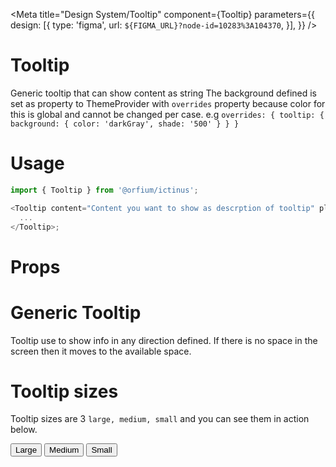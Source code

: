 
<Meta
    title="Design System/Tooltip"
    component={Tooltip}
    parameters={{
            design: [{
                type: 'figma',
                url: `${FIGMA_URL}?node-id=10283%3A104370`,
            }],
        }} />

# Tooltip

Generic tooltip that can show content as string
The background defined is set as property to ThemeProvider with ```overrides``` property because color for this is global and cannot be changed per case.
e.g ```overrides: { tooltip: { background: { color: 'darkGray', shade: '500' } } }```


# Usage

```js
import { Tooltip } from '@orfium/ictinus';

<Tooltip content="Content you want to show as descrption of tooltip" placement={'right'}>
  ...
</Tooltip>;
```

# Props

<Props of={Tooltip} />

# Generic Tooltip

Tooltip use to show info in any direction defined. If there is no space in the screen then it moves to the available space.

<Preview>
  <Story name="Generic Tooltip" parameters={{ decorators: [withKnobs] }}>
    <TooltipShowcase content={text('content', 'By hovering here you can see useful info')}/>
  </Story>
</Preview>

# Tooltip sizes

Tooltip sizes are 3 `large, medium, small` and you can see them in action below.

<Preview>
  <Story name="Tooltip sizes">
    <Stack>
      <Tooltip id={'right1'} size={'large'} content="By hover here you can see useful info" placement={'right'}>
        <button>Large</button>
      </Tooltip>
      <Tooltip id={'right2'} size={'medium'} content="By hover here you can see useful info" placement={'right'}>
        <button>Medium</button>
      </Tooltip>
      <Tooltip id={'right3'} size={'small'} content="By hover here you can see useful info" placement={'right'}>
        <button>Small</button>
      </Tooltip>
    </Stack>
  </Story>
</Preview>
